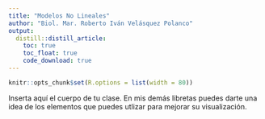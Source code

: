 ```yaml
---
title: "Modelos No Lineales"
author: "Biol. Mar. Roberto Iván Velásquez Polanco"
output: 
  distill::distill_article:
    toc: true
    toc_float: true
    code_download: true
---
```


```r
knitr::opts_chunk$set(R.options = list(width = 80))
```

Inserta aquí el cuerpo de tu clase. En mis demás libretas puedes darte una idea de los elementos que puedes utlizar para mejorar su visualización.

